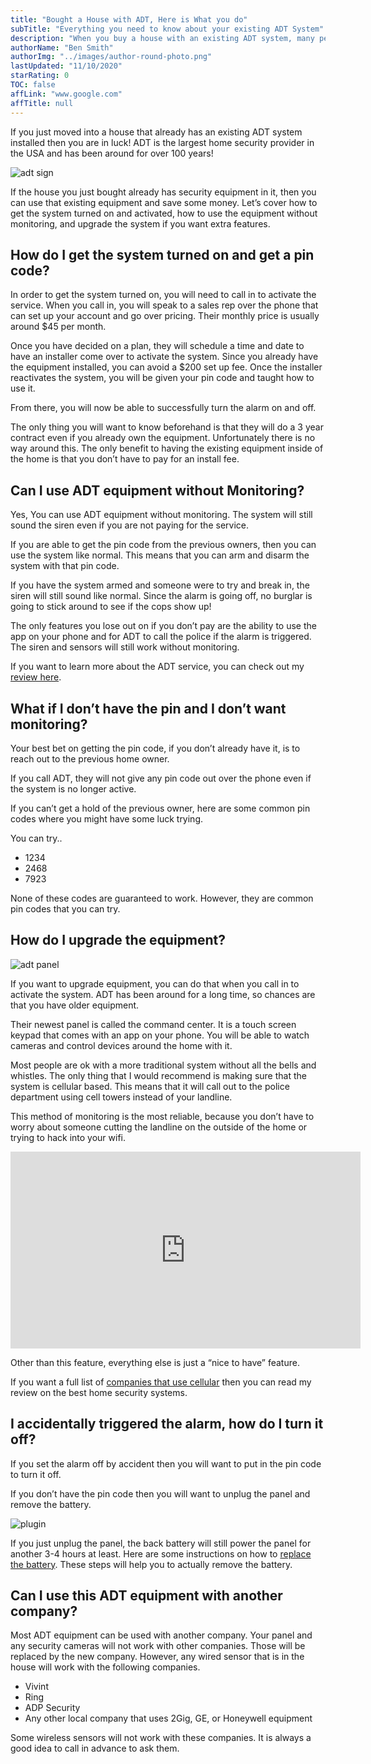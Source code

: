 ```yaml
---
title: "Bought a House with ADT, Here is What you do"
subTitle: "Everything you need to know about your existing ADT System"
description: "When you buy a house with an existing ADT system, many people want to know if they can use the equipment without monitoring or ask how much is the monitoring."
authorName: "Ben Smith"
authorImg: "../images/author-round-photo.png"
lastUpdated: "11/10/2020"
starRating: 0
TOC: false
affLink: "www.google.com"
affTitle: null
---
```


If you just moved into a house that already has an existing ADT system installed then you are in luck! ADT is the largest home security provider in the USA and has been around for over 100 years!

![adt sign](../images/adt/adt_image.jpg)

If the house you just bought already has security equipment in it, then you can use that existing equipment and save some money. Let’s cover how to get the system turned on and activated, how to use the equipment without monitoring, and upgrade the system if you want extra features.

## How do I get the system turned on and get a pin code?

In order to get the system turned on, you will need to call in to activate the service. When you call in, you will speak to a sales rep over the phone that can set up your account and go over pricing. Their monthly price is usually around \$45 per month.

Once you have decided on a plan, they will schedule a time and date to have an installer come over to activate the system. Since you already have the equipment installed, you can avoid a \$200 set up fee. Once the installer reactivates the system, you will be given your pin code and taught how to use it.

From there, you will now be able to successfully turn the alarm on and off.

The only thing you will want to know beforehand is that they will do a 3 year contract even if you already own the equipment. Unfortunately there is no way around this. The only benefit to having the existing equipment inside of the home is that you don’t have to pay for an install fee.

## Can I use ADT equipment without Monitoring?

Yes, You can use ADT equipment without monitoring. The system will still sound the siren even if you are not paying for the service.

If you are able to get the pin code from the previous owners, then you can use the system like normal. This means that you can arm and disarm the system with that pin code.

If you have the system armed and someone were to try and break in, the siren will still sound like normal. Since the alarm is going off, no burglar is going to stick around to see if the cops show up!

The only features you lose out on if you don’t pay are the ability to use the app on your phone and for ADT to call the police if the alarm is triggered. The siren and sensors will still work without monitoring.

If you want to learn more about the ADT service, you can check out my [review here](/posts/adt-review/).

## What if I don’t have the pin and I don’t want monitoring?

Your best bet on getting the pin code, if you don’t already have it, is to reach out to the previous home owner.

If you call ADT, they will not give any pin code out over the phone even if the system is no longer active.

If you can’t get a hold of the previous owner, here are some common pin codes where you might have some luck trying.

You can try..

- 1234
- 2468
- 7923

None of these codes are guaranteed to work. However, they are common pin codes that you can try.

## How do I upgrade the equipment?

![adt panel](../images/adt/command-panel.jpg)

If you want to upgrade equipment, you can do that when you call in to activate the system. ADT has been around for a long time, so chances are that you have older equipment.

Their newest panel is called the command center. It is a touch screen keypad that comes with an app on your phone. You will be able to watch cameras and control devices around the home with it.

Most people are ok with a more traditional system without all the bells and whistles. The only thing that I would recommend is making sure that the system is cellular based. This means that it will call out to the police department using cell towers instead of your landline.

This method of monitoring is the most reliable, because you don’t have to worry about someone cutting the landline on the outside of the home or trying to hack into your wifi.

<iframe
  width="560"
  height="315"
  src="https://www.youtube.com/embed/VlKOD6usMkY"
  frameborder="0"
  allow="accelerometer; autoplay; clipboard-write; encrypted-media; gyroscope; picture-in-picture"
  allowfullscreen
></iframe>

Other than this feature, everything else is just a “nice to have” feature.

If you want a full list of [companies that use cellular](/posts/best-home-security-systems) then you can read my review on the best home security systems.

## I accidentally triggered the alarm, how do I turn it off?

If you set the alarm off by accident then you will want to put in the pin code to turn it off.

If you don’t have the pin code then you will want to unplug the panel and remove the battery.

![plugin](../images/adt/plugin.jpg)

If you just unplug the panel, the back battery will still power the panel for another 3-4 hours at least. Here are some instructions on how to [replace the battery](https://www.adt.com/help/faq/security-services-features/replace-system-battery). These steps will help you to actually remove the battery.

## Can I use this ADT equipment with another company?

Most ADT equipment can be used with another company. Your panel and any security cameras will not work with other companies. Those will be replaced by the new company. However, any wired sensor that is in the house will work with the following companies.

- Vivint
- Ring
- ADP Security
- Any other local company that uses 2Gig, GE, or Honeywell equipment

Some wireless sensors will not work with these companies. It is always a good idea to call in advance to ask them.
